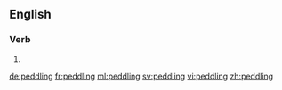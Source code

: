 ==English==

===Verb===
{{head|en}}

# {{present participle of|peddle|lang=en}}

[[de:peddling]]
[[fr:peddling]]
[[ml:peddling]]
[[sv:peddling]]
[[vi:peddling]]
[[zh:peddling]]